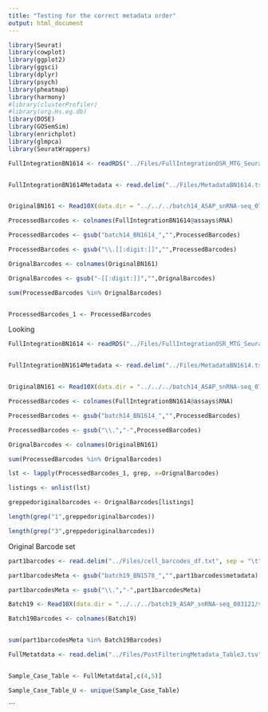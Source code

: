 ```yaml
---
title: "Testing for the correct metadata order"
output: html_document
---
```



```R
library(Seurat)
library(cowplot)
library(ggplot2)
library(ggsci)
library(dplyr)
library(psych)
library(pheatmap)
library(harmony)
#library(clusterProfiler)
#library(org.Hs.eg.db)
library(DOSE)
library(GOSemSim)
library(enrichplot)
library(glmpca)
library(SeuratWrappers)
```


```R

FullIntegrationBN1614 <- readRDS("../Files/FullIntegrationOSR_MTG_SeuratFinal_BN1614.rds")


FullIntegrationBN1614Metadata <- read.delim("../Files/MetadataBN1614.tsv", sep = "\t")


OriginalBN161 <- Read10X(data.dir = "../../../batch14_ASAP_snRNA-seq_071421/scRNA-seq/Files/cellranger_matrices/cellranger_aggr_matrices/filtered_feature_bc_matrix")

```



```R

ProcessedBarcodes <- colnames(FullIntegrationBN1614@assays$RNA)

ProcessedBarcodes <- gsub("batch14_BN1614_","",ProcessedBarcodes)

ProcessedBarcodes <- gsub("\\.[[:digit:]]","",ProcessedBarcodes)

OrignalBarcodes <- colnames(OriginalBN161)

OrignalBarcodes <- gsub("-[[:digit:]]","",OrignalBarcodes)

sum(ProcessedBarcodes %in% OrignalBarcodes)


ProcessedBarcodes_1 <- ProcessedBarcodes


```

Looking


```R

FullIntegrationBN1614 <- readRDS("../Files/FullIntegrationOSR_MTG_SeuratFinal_BN1614.rds")


FullIntegrationBN1614Metadata <- read.delim("../Files/MetadataBN1614.tsv", sep = "\t")


OriginalBN161 <- Read10X(data.dir = "../../../batch14_ASAP_snRNA-seq_071421/scRNA-seq/Files/cellranger_matrices/cellranger_aggr_matrices/filtered_feature_bc_matrix")

```



```R

ProcessedBarcodes <- colnames(FullIntegrationBN1614@assays$RNA)

ProcessedBarcodes <- gsub("batch14_BN1614_","",ProcessedBarcodes)

ProcessedBarcodes <- gsub("\\.","-",ProcessedBarcodes)

OrignalBarcodes <- colnames(OriginalBN161)

sum(ProcessedBarcodes %in% OrignalBarcodes)

lst <- lapply(ProcessedBarcodes_1, grep, x=OrignalBarcodes)

listings <- unlist(lst)

greppedoriginalbarcodes <- OrignalBarcodes[listings]

length(grep("1",greppedoriginalbarcodes))

length(grep("3",greppedoriginalbarcodes))
```


Original Barcode set

```R

part1barcodes <- read.delim("../Files/cell_barcodes_df.txt", sep = "\t")

part1barcodesMeta <- gsub("batch19_BN1578_","",part1barcodes$metadata)

part1barcodesMeta <- gsub("\\.","-",part1barcodesMeta)

Batch19 <- Read10X(data.dir = "../../../batch19_ASAP_snRNA-seq_083121/scRNA-seq/Files/cellranger_matrices/cellranger_aggr_matrices/filtered_feature_bc_matrix")

Batch19Barcodes <- colnames(Batch19)


sum(part1barcodesMeta %in% Batch19Barcodes)


```


#############################################################################################################

```R

FullMetatdata <- read.delim("../Files/PostFilteringMetadata_Table3.tsv", sep = "\t")


Sample_Case_Table <- FullMetatdata[,c(4,5)]

Sample_Case_Table_U <- unique(Sample_Case_Table)


```













```